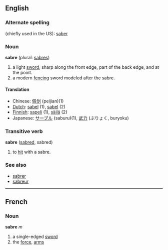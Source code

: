 ==English==
===Alternate spelling===
(chiefly used in the US): [[saber]]

===Noun===
'''sabre''' (plural: [[sabres]])

# a light [[sword]], sharp along the front edge, part of the back edge, and at the point.
# a modern [[fencing]] sword modeled after the sabre.

====Translation====
*Chinese: [[佩剑]] (peijian)(1)
*[[Dutch]]: [[sabel]] (1), [[sabel]] (2)
*[[Finnish]]: [[sapeli]] (1), [[säilä]] (2)
*Japanese: [[サーブル]] (saburu)(1), [[武力]] (ぶりょく, buryoku)

===Transitive verb===
'''sabre''' ([[sabred]], sabred)

# to [[hit]] with a sabre.

===See also===
*[[sabrer]]
*[[sabreur]]

----

==French==
===Noun===
'''sabre''' ''m''

# a single-edged [[sword]]
# the [[force]], [[arms]]